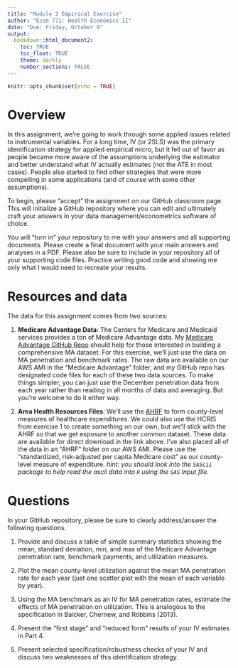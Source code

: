 ```yaml
---
title: "Module 2 Empirical Exercise"
author: "Econ 771: Health Economics II"
date: "Due: Friday, October 9"
output: 
  bookdown::html_document2:
    toc: TRUE
    toc_float: TRUE
    theme: darkly
    number_sections: FALSE
---
```


```r
knitr::opts_chunk$set(echo = TRUE)
```

# Overview
In this assignment, we're going to work through some applied issues related to instrumental variables. For a long time, IV (or 2SLS) was the primary identification strategy for applied empirical micro, but it fell out of favor as people became more aware of the assumptions underlying the estimator and better understand what IV actually estimates (not the ATE in most cases). People also started to find other strategies that were more compelling in some applications (and of course with some other assumptions).

To begin, please "accept" the assignment on our GitHub classroom page. This will initialize a GitHub repository where you can edit and ultimately craft your answers in your data management/econometrics software of choice.  

You will "turn in" your repository to me with your answers and all supporting documents. Please create a final document with your main answers and analyses in a PDF. Please also be sure to include in your repository all of your supporting code files. Practice writing good code and showing me only what I would need to recreate your results.


# Resources and data
The data for this assignment comes from two sources:

1. **Medicare Advantage Data**: The Centers for Medicare and Medicaid services provides a ton of Medicare Advantage data. My [Medicare Advantage GitHub Repo](https://github.com/imccart/Medicare-Advantage) should help for those interested in building a comprehensive MA dataset. For this exercise, we'll just use the data on MA penetration and benchmark rates. The raw data are available on our AWS AMI in the "Medicare Advantage" folder, and my GitHub repo has designated code files for each of these two data sources. To make things simpler, you can just use the December penetration data from each year rather than reading in all months of data and averaging. But you're welcome to do it either way.

2. **Area Health Resources Files**: We'll use the [AHRF](https://data.hrsa.gov/topics/health-workforce/ahrf) to form county-level measures of healthcare expenditures. We could also use the HCRIS from exercise 1 to create something on our own, but we'll stick with the AHRF so that we get exposure to another common dataset. These data are available for direct download in the link above. I've also placed all of the data in an "AHRF" folder on our AWS AMI. Please use the "standardized, risk-adjusted per capita Medicare cost" as our county-level measure of expenditure. *hint: you should look into the `SAScii` package to help read the ascii data into `R` using the `SAS` input file.*


# Questions
In your GitHub repository, please be sure to clearly address/answer the following questions.

1. Provide and discuss a table of simple summary statistics showing the mean, standard deviation, min, and max of the Medicare Advantage penetration rate, benchmark payments, and utilization measures. 

2. Plot the mean county-level utilization against the mean MA penetration rate for each year (just one scatter plot with the mean of each variable by year). 

3. Using the MA benchmark as an IV for MA penetration rates, estimate the effects of MA penetration on utilization. This is analogous to the specification in Baicker, Chernew, and Robbins (2013).

4. Present the "first stage" and "reduced form" results of your IV estimates in Part 4.

5. Present selected specification/robustness checks of your IV and discuss two weaknesses of this identification strategy.

